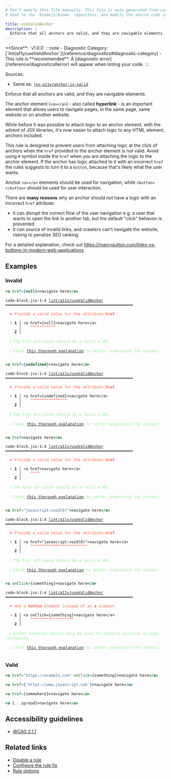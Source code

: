```yaml
---
# Don't modify this file manually. This file is auto generated from source, and you will lose your changes next time the website is built.
# Head to the `biomejs/biome` repository, and modify the source code in there.

title: useValidAnchor
description: |
  Enforce that all anchors are valid, and they are navigable elements.
---
```


<Tabs>
<TabItem label="JSX and TSX" icon="seti:javascript">
**Since**: `v1.0.0`
:::note
- Diagnostic Category: [`lint/a11y/useValidAnchor`](/reference/diagnostics#diagnostic-category)
- This rule is **recommended**. A [diagnostic error](/reference/diagnostics#error) will appear when linting your code.
:::

Sources: 
- Same as: <a href="https://github.com/jsx-eslint/eslint-plugin-jsx-a11y/blob/main/docs/rules/anchor-is-valid.md" target="_blank"><code>jsx-a11y/anchor-is-valid</code></a>

Enforce that all anchors are valid, and they are navigable elements.

The anchor element (`<a></a>`) - also called **hyperlink** - is an important element
that allows users to navigate pages, in the same page, same website or on another website.

While before it was possible to attach logic to an anchor element, with the advent of JSX libraries,
it's now  easier to attach logic to any HTML element, anchors included.

This rule is designed to prevent users from attaching logic at the click of anchors when the `href`
provided to the anchor element is not valid. Avoid using `#` symbol inside the `href` when you are
attaching the logic to the anchor element. If the anchor has logic attached to it with an incorrect `href`
the rules suggests to turn it to a `button`, because that's likely what the user wants.

Anchor `<a></a>` elements should be used for navigation, while `<button></button>` should be
used for user interaction.

There are **many reasons** why an anchor should not have a logic with an incorrect `href` attribute:

- it can disrupt the correct flow of the user navigation e.g. a user that wants to open the link
in another tab, but the default "click" behavior is prevented
- it can source of invalid links, and crawlers can't navigate the website, risking to penalize
SEO ranking

For a detailed explanation, check out https://marcysutton.com/links-vs-buttons-in-modern-web-applications

## Examples

### Invalid

```jsx
<a href={null}>navigate here</a>
```

<pre class="language-text"><code class="language-text">code-block.jsx:1:4 <a href="https://biomejs.dev/linter/rules/use-valid-anchor">lint/a11y/useValidAnchor</a> ━━━━━━━━━━━━━━━━━━━━━━━━━━━━━━━━━━━━━━━━━━━━━━━━━━━━━━━━<br /><br />  <strong><span style="color: Tomato;">✖</span></strong> <span style="color: Tomato;">Provide a valid value for the attribute </span><span style="color: Tomato;"><strong>href</strong></span><span style="color: Tomato;">.</span><br />  <br />  <strong><span style="color: Tomato;">&gt;</span></strong> <strong>1 │ </strong>&lt;a href=&#123;null&#125;&gt;navigate here&lt;/a&gt;<br />   <strong>   │ </strong>   <strong><span style="color: Tomato;">^</span></strong><strong><span style="color: Tomato;">^</span></strong><strong><span style="color: Tomato;">^</span></strong><strong><span style="color: Tomato;">^</span></strong><strong><span style="color: Tomato;">^</span></strong><strong><span style="color: Tomato;">^</span></strong><strong><span style="color: Tomato;">^</span></strong><strong><span style="color: Tomato;">^</span></strong><strong><span style="color: Tomato;">^</span></strong><strong><span style="color: Tomato;">^</span></strong><strong><span style="color: Tomato;">^</span></strong><br />    <strong>2 │ </strong><br />  <br />  <strong><span style="color: lightgreen;">ℹ</span></strong> <span style="color: lightgreen;">The href attribute should be a valid a URL</span><br />  <br />  <strong><span style="color: lightgreen;">ℹ</span></strong> <span style="color: lightgreen;">Check </span><span style="color: lightgreen;"><a href="https://marcysutton.com/links-vs-buttons-in-modern-web-applications">this thorough explanation</a></span><span style="color: lightgreen;"> to better understand the context.</span><br />  <br /></code></pre>

```jsx
<a href={undefined}>navigate here</a>
```

<pre class="language-text"><code class="language-text">code-block.jsx:1:4 <a href="https://biomejs.dev/linter/rules/use-valid-anchor">lint/a11y/useValidAnchor</a> ━━━━━━━━━━━━━━━━━━━━━━━━━━━━━━━━━━━━━━━━━━━━━━━━━━━━━━━━<br /><br />  <strong><span style="color: Tomato;">✖</span></strong> <span style="color: Tomato;">Provide a valid value for the attribute </span><span style="color: Tomato;"><strong>href</strong></span><span style="color: Tomato;">.</span><br />  <br />  <strong><span style="color: Tomato;">&gt;</span></strong> <strong>1 │ </strong>&lt;a href=&#123;undefined&#125;&gt;navigate here&lt;/a&gt;<br />   <strong>   │ </strong>   <strong><span style="color: Tomato;">^</span></strong><strong><span style="color: Tomato;">^</span></strong><strong><span style="color: Tomato;">^</span></strong><strong><span style="color: Tomato;">^</span></strong><strong><span style="color: Tomato;">^</span></strong><strong><span style="color: Tomato;">^</span></strong><strong><span style="color: Tomato;">^</span></strong><strong><span style="color: Tomato;">^</span></strong><strong><span style="color: Tomato;">^</span></strong><strong><span style="color: Tomato;">^</span></strong><strong><span style="color: Tomato;">^</span></strong><strong><span style="color: Tomato;">^</span></strong><strong><span style="color: Tomato;">^</span></strong><strong><span style="color: Tomato;">^</span></strong><strong><span style="color: Tomato;">^</span></strong><strong><span style="color: Tomato;">^</span></strong><br />    <strong>2 │ </strong><br />  <br />  <strong><span style="color: lightgreen;">ℹ</span></strong> <span style="color: lightgreen;">The href attribute should be a valid a URL</span><br />  <br />  <strong><span style="color: lightgreen;">ℹ</span></strong> <span style="color: lightgreen;">Check </span><span style="color: lightgreen;"><a href="https://marcysutton.com/links-vs-buttons-in-modern-web-applications">this thorough explanation</a></span><span style="color: lightgreen;"> to better understand the context.</span><br />  <br /></code></pre>

```jsx
<a href>navigate here</a>
```

<pre class="language-text"><code class="language-text">code-block.jsx:1:4 <a href="https://biomejs.dev/linter/rules/use-valid-anchor">lint/a11y/useValidAnchor</a> ━━━━━━━━━━━━━━━━━━━━━━━━━━━━━━━━━━━━━━━━━━━━━━━━━━━━━━━━<br /><br />  <strong><span style="color: Tomato;">✖</span></strong> <span style="color: Tomato;">Provide a valid value for the attribute </span><span style="color: Tomato;"><strong>href</strong></span><span style="color: Tomato;">.</span><br />  <br />  <strong><span style="color: Tomato;">&gt;</span></strong> <strong>1 │ </strong>&lt;a href&gt;navigate here&lt;/a&gt;<br />   <strong>   │ </strong>   <strong><span style="color: Tomato;">^</span></strong><strong><span style="color: Tomato;">^</span></strong><strong><span style="color: Tomato;">^</span></strong><strong><span style="color: Tomato;">^</span></strong><br />    <strong>2 │ </strong><br />  <br />  <strong><span style="color: lightgreen;">ℹ</span></strong> <span style="color: lightgreen;">The href attribute should be a valid a URL</span><br />  <br />  <strong><span style="color: lightgreen;">ℹ</span></strong> <span style="color: lightgreen;">Check </span><span style="color: lightgreen;"><a href="https://marcysutton.com/links-vs-buttons-in-modern-web-applications">this thorough explanation</a></span><span style="color: lightgreen;"> to better understand the context.</span><br />  <br /></code></pre>

```jsx
<a href="javascript:void(0)">navigate here</a>
```

<pre class="language-text"><code class="language-text">code-block.jsx:1:4 <a href="https://biomejs.dev/linter/rules/use-valid-anchor">lint/a11y/useValidAnchor</a> ━━━━━━━━━━━━━━━━━━━━━━━━━━━━━━━━━━━━━━━━━━━━━━━━━━━━━━━━<br /><br />  <strong><span style="color: Tomato;">✖</span></strong> <span style="color: Tomato;">Provide a valid value for the attribute </span><span style="color: Tomato;"><strong>href</strong></span><span style="color: Tomato;">.</span><br />  <br />  <strong><span style="color: Tomato;">&gt;</span></strong> <strong>1 │ </strong>&lt;a href=&quot;javascript:void(0)&quot;&gt;navigate here&lt;/a&gt;<br />   <strong>   │ </strong>   <strong><span style="color: Tomato;">^</span></strong><strong><span style="color: Tomato;">^</span></strong><strong><span style="color: Tomato;">^</span></strong><strong><span style="color: Tomato;">^</span></strong><strong><span style="color: Tomato;">^</span></strong><strong><span style="color: Tomato;">^</span></strong><strong><span style="color: Tomato;">^</span></strong><strong><span style="color: Tomato;">^</span></strong><strong><span style="color: Tomato;">^</span></strong><strong><span style="color: Tomato;">^</span></strong><strong><span style="color: Tomato;">^</span></strong><strong><span style="color: Tomato;">^</span></strong><strong><span style="color: Tomato;">^</span></strong><strong><span style="color: Tomato;">^</span></strong><strong><span style="color: Tomato;">^</span></strong><strong><span style="color: Tomato;">^</span></strong><strong><span style="color: Tomato;">^</span></strong><strong><span style="color: Tomato;">^</span></strong><strong><span style="color: Tomato;">^</span></strong><strong><span style="color: Tomato;">^</span></strong><strong><span style="color: Tomato;">^</span></strong><strong><span style="color: Tomato;">^</span></strong><strong><span style="color: Tomato;">^</span></strong><strong><span style="color: Tomato;">^</span></strong><strong><span style="color: Tomato;">^</span></strong><br />    <strong>2 │ </strong><br />  <br />  <strong><span style="color: lightgreen;">ℹ</span></strong> <span style="color: lightgreen;">The href attribute should be a valid a URL</span><br />  <br />  <strong><span style="color: lightgreen;">ℹ</span></strong> <span style="color: lightgreen;">Check </span><span style="color: lightgreen;"><a href="https://marcysutton.com/links-vs-buttons-in-modern-web-applications">this thorough explanation</a></span><span style="color: lightgreen;"> to better understand the context.</span><br />  <br /></code></pre>

```jsx
<a onClick={something}>navigate here</a>
```

<pre class="language-text"><code class="language-text">code-block.jsx:1:4 <a href="https://biomejs.dev/linter/rules/use-valid-anchor">lint/a11y/useValidAnchor</a> ━━━━━━━━━━━━━━━━━━━━━━━━━━━━━━━━━━━━━━━━━━━━━━━━━━━━━━━━<br /><br />  <strong><span style="color: Tomato;">✖</span></strong> <span style="color: Tomato;">Use a </span><span style="color: Tomato;"><strong>button</strong></span><span style="color: Tomato;"> element instead of an </span><span style="color: Tomato;"><strong>a</strong></span><span style="color: Tomato;"> element.</span><br />  <br />  <strong><span style="color: Tomato;">&gt;</span></strong> <strong>1 │ </strong>&lt;a onClick=&#123;something&#125;&gt;navigate here&lt;/a&gt;<br />   <strong>   │ </strong>   <strong><span style="color: Tomato;">^</span></strong><strong><span style="color: Tomato;">^</span></strong><strong><span style="color: Tomato;">^</span></strong><strong><span style="color: Tomato;">^</span></strong><strong><span style="color: Tomato;">^</span></strong><strong><span style="color: Tomato;">^</span></strong><strong><span style="color: Tomato;">^</span></strong><strong><span style="color: Tomato;">^</span></strong><strong><span style="color: Tomato;">^</span></strong><strong><span style="color: Tomato;">^</span></strong><strong><span style="color: Tomato;">^</span></strong><strong><span style="color: Tomato;">^</span></strong><strong><span style="color: Tomato;">^</span></strong><strong><span style="color: Tomato;">^</span></strong><strong><span style="color: Tomato;">^</span></strong><strong><span style="color: Tomato;">^</span></strong><strong><span style="color: Tomato;">^</span></strong><strong><span style="color: Tomato;">^</span></strong><strong><span style="color: Tomato;">^</span></strong><br />    <strong>2 │ </strong><br />  <br />  <strong><span style="color: lightgreen;">ℹ</span></strong> <span style="color: lightgreen;">Anchor elements should only be used for default sections or page navigation</span><br />  <br />  <strong><span style="color: lightgreen;">ℹ</span></strong> <span style="color: lightgreen;">Check </span><span style="color: lightgreen;"><a href="https://marcysutton.com/links-vs-buttons-in-modern-web-applications">this thorough explanation</a></span><span style="color: lightgreen;"> to better understand the context.</span><br />  <br /></code></pre>

### Valid

```jsx
<a href="https://example.com" onClick={something}>navigate here</a>
```

```jsx
<a href={`https://www.javascript.com`}>navigate here</a>
```

```jsx
<a href={somewhere}>navigate here</a>
```

```jsx
<a {...spread}>navigate here</a>
```

## Accessibility guidelines

- [WCAG 2.1.1](https://www.w3.org/WAI/WCAG21/Understanding/keyboard)

## Related links

- [Disable a rule](/linter/#disable-a-lint-rule)
- [Configure the rule fix](/linter#configure-the-rule-fix)
- [Rule options](/linter/#rule-options)

</TabItem>
</Tabs>

